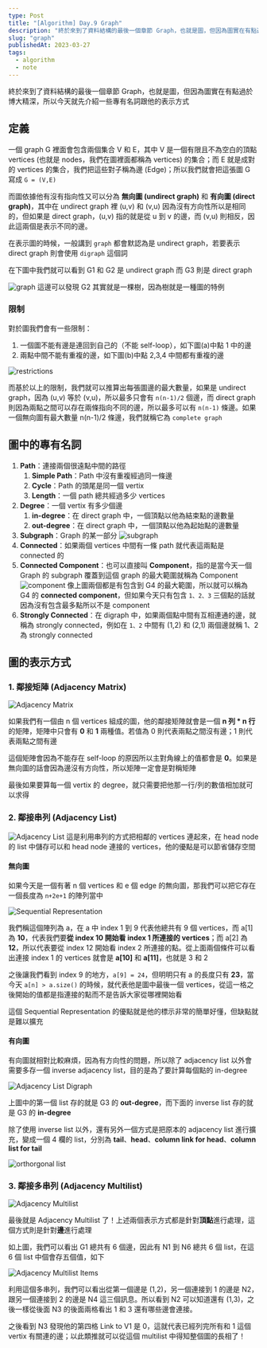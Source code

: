 ```yaml
---
type: Post
title: "[Algorithm] Day.9 Graph"
description: "終於來到了資料結構的最後一個章節 Graph，也就是圖，但因為圖實在有點過於博大精深，所以今天就先介紹一些專有名詞跟他的表示方式"
slug: "graph"
publishedAt: 2023-03-27
tags:
  - algorithm
  - note
---
```


終於來到了資料結構的最後一個章節 Graph，也就是圖，但因為圖實在有點過於博大精深，所以今天就先介紹一些專有名詞跟他的表示方式

## 定義

一個 graph G 裡面會包含兩個集合 V 和 E，其中 V 是一個有限且不為空白的頂點 vertices (也就是 nodes，我們在圖裡面都稱為 vertices) 的集合；而 E 就是成對的 vertices 的集合，我們把這些對子稱為邊 (Edge)；所以我們就會把這張圖 G 寫成 `G = (V,E)`

而圖依據他有沒有指向性又可以分為 **無向圖 (undirect graph)** 和 **有向圖 (direct graph)**，其中在 undirect graph 裡 (u,v) 和 (v,u) 因為沒有方向性所以是相同的，但如果是 direct graph，(u,v) 指的就是從 u 到 v 的邊，而 (v,u) 則相反，因此這兩個是表示不同的邊。

在表示圖的時候，一般講到 `graph` 都會默認為是 undirect graph，若要表示 direct graph 則會使用 `digraph` 這個詞

在下圖中我們就可以看到 G1 和 G2 是 undirect graph 而 G3 則是 direct graph

<Image src="/blog/graph/graph.png" alt="graph" />
這邊可以發現 G2 其實就是一棵樹，因為樹就是一種圖的特例

### 限制

對於圖我們會有一些限制：

1. 一個圖不能有邊是連回到自己的（不能 self-loop），如下圖(a)中點 1 中的邊
2. 兩點中間不能有重複的邊，如下圖(b)中點 2,3,4 中間都有重複的邊

<Image src="/blog/graph/restriction.png" alt="restrictions" />

而基於以上的限制，我們就可以推算出每張圖邊的最大數量，如果是 undirect graph，因為 (u,v) 等於 (v,u)，所以最多只會有 `n(n-1)/2` 個邊，而 direct graph 則因為兩點之間可以存在兩條指向不同的邊，所以最多可以有 `n(n-1)` 條邊。如果一個無向圖有最大數量 n(n-1)/2 條邊，我們就稱它為 `complete graph`

## 圖中的專有名詞

1. **Path**：連接兩個很遠點中間的路徑
   1. **Simple Path**：Path 中沒有重複經過同一條邊
   2. **Cycle**：Path 的頭尾是同一個 vertix
   3. **Length**：一個 path 總共經過多少 vertices
2. **Degree**：一個 vertix 有多少個邊
   1. **in-degree**：在 direct graph 中，一個頂點以他為結束點的邊數量
   2. **out-degree**：在 direct graph 中，一個頂點以他為起始點的邊數量
3. **Subgraph**：Graph 的某一部分
   <Image src="/blog/graph/subgraph.png" alt="subgraph" />
4. **Connected**：如果兩個 vertices 中間有一條 path 就代表這兩點是 connected 的
5. **Connected Component**：也可以直接叫 **Component**，指的是當今天一個 Graph 的 subgraph 覆蓋到這個 graph 的最大範圍就稱為 Component
   <Image src="/blog/graph/connected-component.png" alt="component" />
   像上圖兩個都是有包含到 G4 的最大範圍，所以就可以稱為 G4 的 **connected component**，但如果今天只有包含
   `1、2、3` 三個點的話就因為沒有包含最多點所以不是 component
6. **Strongly Connected**：在 digraph 中，如果兩個點中間有互相連通的邊，就稱為 strongly connected，例如在 `1、2` 中間有 (1,2) 和 (2,1) 兩個邊就稱 1、2 為 strongly connected

## 圖的表示方式

### 1. 鄰接矩陣 (Adjacency Matrix)

<Image src="/blog/graph/adjacency-matrix.png" alt="Adjacency Matrix" />

如果我們有一個由 n 個 vertices 組成的圖，他的鄰接矩陣就會是一個 **n 列 \* n 行** 的矩陣，矩陣中只會有 **0** 和 **1** 兩種值。若值為 0 則代表兩點之間沒有邊；1 則代表兩點之間有邊

這個矩陣會因為不能存在 self-loop 的原因所以主對角線上的值都會是 **0**。如果是無向圖的話會因為邊沒有方向性，所以矩陣一定會是對稱矩陣

最後如果要算每一個 vertix 的 degree，就只需要把他那一行/列的數值相加就可以求得

### 2. 鄰接串列 (Adjacency List)

<Image src="/blog/graph/adjacency-list.png" alt="Adjacency List" />
這是利用串列的方式把相鄰的 vertices 連起來，在 head node 的 list 中儲存可以和 head
node 連接的 vertices，他的優點是可以節省儲存空間

#### 無向圖

如果今天是一個有著 n 個 vertices 和 e 個 edge 的無向圖，那我們可以把它存在一個長度為 `n+2e+1` 的陣列當中

<Image
  src="/blog/graph/sequential-representation.png"
  alt="Sequential Representation"
/>

我們稱這個陣列為 a，在 a 中 index 1 到 9 代表他總共有 9 個 vertices，而 a[1] 為 **10**，代表我們要**從 index 10 開始看 index 1 所連接的 vertices**；而 a[2] 為 **12**，所以代表要從 index 12 開始看 index 2 所連接的點。從上面兩個條件可以看出連接 index 1 的 vertices 就會是 **a[10]** 和 **a[11]**，也就是 3 和 2

之後讓我們看到 index 9 的地方，`a[9] = 24`，但明明只有 a 的長度只有 **23**，當今天 `a[n] > a.size()` 的時候，就代表他是圖中最後一個 vertices，從這一格之後開始的值都是指連接的點而不是告訴大家從哪裡開始看

這個 Sequential Representation 的優點就是他的標示非常的簡單好懂，但缺點就是難以擴充

#### 有向圖

有向圖就相對比較麻煩，因為有方向性的問題，所以除了 adjacency list 以外會需要多存一個 inverse adjacency list，目的是為了要計算每個點的 in-degree

<Image
  src="/blog/graph/adjacency-list-digraph.png"
  alt="Adjacency List Digraph"
/>

上圖中的第一個 list 存的就是 G3 的 **out-degree**，而下面的 inverse list 存的就是 G3 的 **in-degree**

除了使用 inverse list 以外，還有另外一個方式是把原本的 adjacency list 進行擴充，變成一個 4 欄的 list，分別為 **tail**、**head**、**column link for head**、**column list for tail**

<Image src="/blog/graph/orthorgonal-list.png" alt="orthorgonal list" />

### 3. 鄰接多串列 (Adjacency Multilist)

<Image src="/blog/graph/adjacency-multilist.png" alt="Adjacency Multilist" />

最後就是 Adjacency Multilist 了！上述兩個表示方式都是針對**頂點**進行處理，這個方式則是針對**邊**進行處理

如上圖，我們可以看出 G1 總共有 6 個邊，因此有 N1 到 N6 總共 6 個 list，在這 6 個 list 中個會存五個值，如下

<Image src="/blog/graph/multilist-items.png" alt="Adjacency Multilist Items" />

利用這個多串列，我們可以看出從第一個邊是 (1,2)，另一個連接到 1 的邊是 N2，跟另一個連接到 2 的邊是 N4 這三個訊息。所以看到 N2 可以知道還有 (1,3)，之後一樣從後面 N3 的後面兩格看出 1 和 3 還有哪些邊會連接。

之後看到 N3 發現他的第四格 Link to V1 是 0，這就代表已經列完所有和 1 這個 vertix 有關連的邊；以此類推就可以從這個 multilist 中得知整個圖的長相了！
